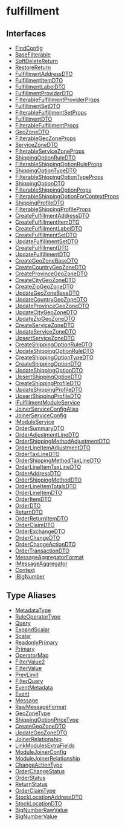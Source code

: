 
# fulfillment

## Interfaces

- [FindConfig](../../fulfillment/interfaces/fulfillment.FindConfig/page.mdx)
- [BaseFilterable](../../fulfillment/interfaces/fulfillment.BaseFilterable/page.mdx)
- [SoftDeleteReturn](../../fulfillment/interfaces/fulfillment.SoftDeleteReturn/page.mdx)
- [RestoreReturn](../../fulfillment/interfaces/fulfillment.RestoreReturn/page.mdx)
- [FulfillmentAddressDTO](../../fulfillment/interfaces/fulfillment.FulfillmentAddressDTO/page.mdx)
- [FulfillmentItemDTO](../../fulfillment/interfaces/fulfillment.FulfillmentItemDTO/page.mdx)
- [FulfillmentLabelDTO](../../fulfillment/interfaces/fulfillment.FulfillmentLabelDTO/page.mdx)
- [FulfillmentProviderDTO](../../fulfillment/interfaces/fulfillment.FulfillmentProviderDTO/page.mdx)
- [FilterableFulfillmentProviderProps](../../fulfillment/interfaces/fulfillment.FilterableFulfillmentProviderProps/page.mdx)
- [FulfillmentSetDTO](../../fulfillment/interfaces/fulfillment.FulfillmentSetDTO/page.mdx)
- [FilterableFulfillmentSetProps](../../fulfillment/interfaces/fulfillment.FilterableFulfillmentSetProps/page.mdx)
- [FulfillmentDTO](../../fulfillment/interfaces/fulfillment.FulfillmentDTO/page.mdx)
- [FilterableFulfillmentProps](../../fulfillment/interfaces/fulfillment.FilterableFulfillmentProps/page.mdx)
- [GeoZoneDTO](../../fulfillment/interfaces/fulfillment.GeoZoneDTO/page.mdx)
- [FilterableGeoZoneProps](../../fulfillment/interfaces/fulfillment.FilterableGeoZoneProps/page.mdx)
- [ServiceZoneDTO](../../fulfillment/interfaces/fulfillment.ServiceZoneDTO/page.mdx)
- [FilterableServiceZoneProps](../../fulfillment/interfaces/fulfillment.FilterableServiceZoneProps/page.mdx)
- [ShippingOptionRuleDTO](../../fulfillment/interfaces/fulfillment.ShippingOptionRuleDTO/page.mdx)
- [FilterableShippingOptionRuleProps](../../fulfillment/interfaces/fulfillment.FilterableShippingOptionRuleProps/page.mdx)
- [ShippingOptionTypeDTO](../../fulfillment/interfaces/fulfillment.ShippingOptionTypeDTO/page.mdx)
- [FilterableShippingOptionTypeProps](../../fulfillment/interfaces/fulfillment.FilterableShippingOptionTypeProps/page.mdx)
- [ShippingOptionDTO](../../fulfillment/interfaces/fulfillment.ShippingOptionDTO/page.mdx)
- [FilterableShippingOptionProps](../../fulfillment/interfaces/fulfillment.FilterableShippingOptionProps/page.mdx)
- [FilterableShippingOptionForContextProps](../../fulfillment/interfaces/fulfillment.FilterableShippingOptionForContextProps/page.mdx)
- [ShippingProfileDTO](../../fulfillment/interfaces/fulfillment.ShippingProfileDTO/page.mdx)
- [FilterableShippingProfileProps](../../fulfillment/interfaces/fulfillment.FilterableShippingProfileProps/page.mdx)
- [CreateFulfillmentAddressDTO](../../fulfillment/interfaces/fulfillment.CreateFulfillmentAddressDTO/page.mdx)
- [CreateFulfillmentItemDTO](../../fulfillment/interfaces/fulfillment.CreateFulfillmentItemDTO/page.mdx)
- [CreateFulfillmentLabelDTO](../../fulfillment/interfaces/fulfillment.CreateFulfillmentLabelDTO/page.mdx)
- [CreateFulfillmentSetDTO](../../fulfillment/interfaces/fulfillment.CreateFulfillmentSetDTO/page.mdx)
- [UpdateFulfillmentSetDTO](../../fulfillment/interfaces/fulfillment.UpdateFulfillmentSetDTO/page.mdx)
- [CreateFulfillmentDTO](../../fulfillment/interfaces/fulfillment.CreateFulfillmentDTO/page.mdx)
- [UpdateFulfillmentDTO](../../fulfillment/interfaces/fulfillment.UpdateFulfillmentDTO/page.mdx)
- [CreateGeoZoneBaseDTO](../../fulfillment/interfaces/fulfillment.CreateGeoZoneBaseDTO/page.mdx)
- [CreateCountryGeoZoneDTO](../../fulfillment/interfaces/fulfillment.CreateCountryGeoZoneDTO/page.mdx)
- [CreateProvinceGeoZoneDTO](../../fulfillment/interfaces/fulfillment.CreateProvinceGeoZoneDTO/page.mdx)
- [CreateCityGeoZoneDTO](../../fulfillment/interfaces/fulfillment.CreateCityGeoZoneDTO/page.mdx)
- [CreateZipGeoZoneDTO](../../fulfillment/interfaces/fulfillment.CreateZipGeoZoneDTO/page.mdx)
- [UpdateGeoZoneBaseDTO](../../fulfillment/interfaces/fulfillment.UpdateGeoZoneBaseDTO/page.mdx)
- [UpdateCountryGeoZoneDTO](../../fulfillment/interfaces/fulfillment.UpdateCountryGeoZoneDTO/page.mdx)
- [UpdateProvinceGeoZoneDTO](../../fulfillment/interfaces/fulfillment.UpdateProvinceGeoZoneDTO/page.mdx)
- [UpdateCityGeoZoneDTO](../../fulfillment/interfaces/fulfillment.UpdateCityGeoZoneDTO/page.mdx)
- [UpdateZipGeoZoneDTO](../../fulfillment/interfaces/fulfillment.UpdateZipGeoZoneDTO/page.mdx)
- [CreateServiceZoneDTO](../../fulfillment/interfaces/fulfillment.CreateServiceZoneDTO/page.mdx)
- [UpdateServiceZoneDTO](../../fulfillment/interfaces/fulfillment.UpdateServiceZoneDTO/page.mdx)
- [UpsertServiceZoneDTO](../../fulfillment/interfaces/fulfillment.UpsertServiceZoneDTO/page.mdx)
- [CreateShippingOptionRuleDTO](../../fulfillment/interfaces/fulfillment.CreateShippingOptionRuleDTO/page.mdx)
- [UpdateShippingOptionRuleDTO](../../fulfillment/interfaces/fulfillment.UpdateShippingOptionRuleDTO/page.mdx)
- [CreateShippingOptionTypeDTO](../../fulfillment/interfaces/fulfillment.CreateShippingOptionTypeDTO/page.mdx)
- [CreateShippingOptionDTO](../../fulfillment/interfaces/fulfillment.CreateShippingOptionDTO/page.mdx)
- [UpdateShippingOptionDTO](../../fulfillment/interfaces/fulfillment.UpdateShippingOptionDTO/page.mdx)
- [UpsertShippingOptionDTO](../../fulfillment/interfaces/fulfillment.UpsertShippingOptionDTO/page.mdx)
- [CreateShippingProfileDTO](../../fulfillment/interfaces/fulfillment.CreateShippingProfileDTO/page.mdx)
- [UpdateShippingProfileDTO](../../fulfillment/interfaces/fulfillment.UpdateShippingProfileDTO/page.mdx)
- [UpsertShippingProfileDTO](../../fulfillment/interfaces/fulfillment.UpsertShippingProfileDTO/page.mdx)
- [IFulfillmentModuleService](../../fulfillment/interfaces/fulfillment.IFulfillmentModuleService/page.mdx)
- [JoinerServiceConfigAlias](../../fulfillment/interfaces/fulfillment.JoinerServiceConfigAlias/page.mdx)
- [JoinerServiceConfig](../../fulfillment/interfaces/fulfillment.JoinerServiceConfig/page.mdx)
- [IModuleService](../../fulfillment/interfaces/fulfillment.IModuleService/page.mdx)
- [OrderSummaryDTO](../../fulfillment/interfaces/fulfillment.OrderSummaryDTO/page.mdx)
- [OrderAdjustmentLineDTO](../../fulfillment/interfaces/fulfillment.OrderAdjustmentLineDTO/page.mdx)
- [OrderShippingMethodAdjustmentDTO](../../fulfillment/interfaces/fulfillment.OrderShippingMethodAdjustmentDTO/page.mdx)
- [OrderLineItemAdjustmentDTO](../../fulfillment/interfaces/fulfillment.OrderLineItemAdjustmentDTO/page.mdx)
- [OrderTaxLineDTO](../../fulfillment/interfaces/fulfillment.OrderTaxLineDTO/page.mdx)
- [OrderShippingMethodTaxLineDTO](../../fulfillment/interfaces/fulfillment.OrderShippingMethodTaxLineDTO/page.mdx)
- [OrderLineItemTaxLineDTO](../../fulfillment/interfaces/fulfillment.OrderLineItemTaxLineDTO/page.mdx)
- [OrderAddressDTO](../../fulfillment/interfaces/fulfillment.OrderAddressDTO/page.mdx)
- [OrderShippingMethodDTO](../../fulfillment/interfaces/fulfillment.OrderShippingMethodDTO/page.mdx)
- [OrderLineItemTotalsDTO](../../fulfillment/interfaces/fulfillment.OrderLineItemTotalsDTO/page.mdx)
- [OrderLineItemDTO](../../fulfillment/interfaces/fulfillment.OrderLineItemDTO/page.mdx)
- [OrderItemDTO](../../fulfillment/interfaces/fulfillment.OrderItemDTO/page.mdx)
- [OrderDTO](../../fulfillment/interfaces/fulfillment.OrderDTO/page.mdx)
- [ReturnDTO](../../fulfillment/interfaces/fulfillment.ReturnDTO/page.mdx)
- [OrderReturnItemDTO](../../fulfillment/interfaces/fulfillment.OrderReturnItemDTO/page.mdx)
- [OrderClaimDTO](../../fulfillment/interfaces/fulfillment.OrderClaimDTO/page.mdx)
- [OrderExchangeDTO](../../fulfillment/interfaces/fulfillment.OrderExchangeDTO/page.mdx)
- [OrderChangeDTO](../../fulfillment/interfaces/fulfillment.OrderChangeDTO/page.mdx)
- [OrderChangeActionDTO](../../fulfillment/interfaces/fulfillment.OrderChangeActionDTO/page.mdx)
- [OrderTransactionDTO](../../fulfillment/interfaces/fulfillment.OrderTransactionDTO/page.mdx)
- [MessageAggregatorFormat](../../fulfillment/interfaces/fulfillment.MessageAggregatorFormat/page.mdx)
- [IMessageAggregator](../../fulfillment/interfaces/fulfillment.IMessageAggregator/page.mdx)
- [Context](../../fulfillment/interfaces/fulfillment.Context/page.mdx)
- [IBigNumber](../../fulfillment/interfaces/fulfillment.IBigNumber/page.mdx)

## Type Aliases

- [MetadataType](../../fulfillment/types/fulfillment.MetadataType/page.mdx)
- [RuleOperatorType](../../fulfillment/types/fulfillment.RuleOperatorType/page.mdx)
- [Query](../../fulfillment/types/fulfillment.Query/page.mdx)
- [ExpandScalar](../../fulfillment/types/fulfillment.ExpandScalar/page.mdx)
- [Scalar](../../fulfillment/types/fulfillment.Scalar/page.mdx)
- [ReadonlyPrimary](../../fulfillment/types/fulfillment.ReadonlyPrimary/page.mdx)
- [Primary](../../fulfillment/types/fulfillment.Primary/page.mdx)
- [OperatorMap](../../fulfillment/types/fulfillment.OperatorMap/page.mdx)
- [FilterValue2](../../fulfillment/types/fulfillment.FilterValue2/page.mdx)
- [FilterValue](../../fulfillment/types/fulfillment.FilterValue/page.mdx)
- [PrevLimit](../../fulfillment/types/fulfillment.PrevLimit/page.mdx)
- [FilterQuery](../../fulfillment/types/fulfillment.FilterQuery/page.mdx)
- [EventMetadata](../../fulfillment/types/fulfillment.EventMetadata/page.mdx)
- [Event](../../fulfillment/types/fulfillment.Event/page.mdx)
- [Message](../../fulfillment/types/fulfillment.Message/page.mdx)
- [RawMessageFormat](../../fulfillment/types/fulfillment.RawMessageFormat/page.mdx)
- [GeoZoneType](../../fulfillment/types/fulfillment.GeoZoneType/page.mdx)
- [ShippingOptionPriceType](../../fulfillment/types/fulfillment.ShippingOptionPriceType/page.mdx)
- [CreateGeoZoneDTO](../../fulfillment/types/fulfillment.CreateGeoZoneDTO/page.mdx)
- [UpdateGeoZoneDTO](../../fulfillment/types/fulfillment.UpdateGeoZoneDTO/page.mdx)
- [JoinerRelationship](../../fulfillment/types/fulfillment.JoinerRelationship/page.mdx)
- [LinkModulesExtraFields](../../fulfillment/types/fulfillment.LinkModulesExtraFields/page.mdx)
- [ModuleJoinerConfig](../../fulfillment/types/fulfillment.ModuleJoinerConfig/page.mdx)
- [ModuleJoinerRelationship](../../fulfillment/types/fulfillment.ModuleJoinerRelationship/page.mdx)
- [ChangeActionType](../../fulfillment/types/fulfillment.ChangeActionType/page.mdx)
- [OrderChangeStatus](../../fulfillment/types/fulfillment.OrderChangeStatus/page.mdx)
- [OrderStatus](../../fulfillment/types/fulfillment.OrderStatus/page.mdx)
- [ReturnStatus](../../fulfillment/types/fulfillment.ReturnStatus/page.mdx)
- [OrderClaimType](../../fulfillment/types/fulfillment.OrderClaimType/page.mdx)
- [StockLocationAddressDTO](../../fulfillment/types/fulfillment.StockLocationAddressDTO/page.mdx)
- [StockLocationDTO](../../fulfillment/types/fulfillment.StockLocationDTO/page.mdx)
- [BigNumberRawValue](../../fulfillment/types/fulfillment.BigNumberRawValue/page.mdx)
- [BigNumberValue](../../fulfillment/types/fulfillment.BigNumberValue/page.mdx)
